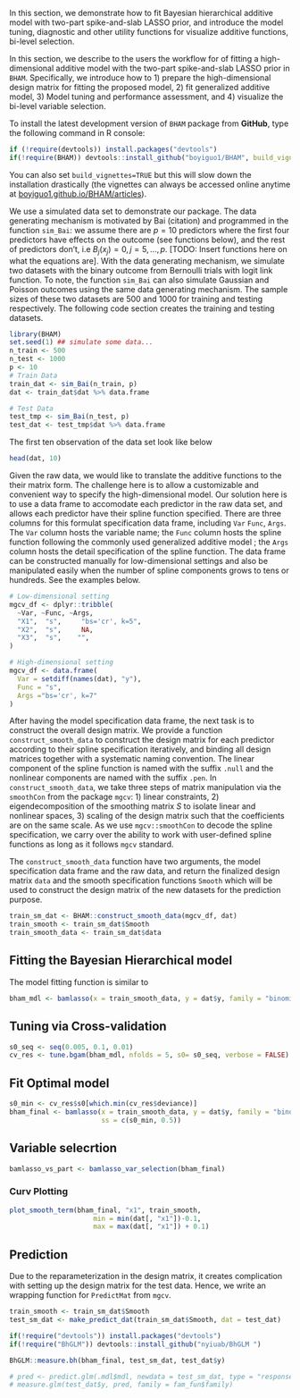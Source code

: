 \section{Features}

In this section, we demonstrate how to fit Bayesian hierarchical additive model with two-part spike-and-slab LASSO prior, and introduce the model tuning, diagnostic and other utility functions for visualize additive functions, bi-level selection.

In this section, we describe to the users the workflow for of fitting a high-dimensional additive model with the two-part spike-and-slab LASSO prior  in `BHAM`. Specifically, we introduce how to 1) prepare the high-dimensional design matrix for fitting the proposed model, 2) fit generalized additive model, 3) Model tuning and performance assessment, and 4) visualize the bi-level variable selection.


\subsection{Installation}
To install the latest development version of `BHAM` package from **GitHub**, type the following command in R console:

```r
if (!require(devtools)) install.packages("devtools")
if(!require(BHAM)) devtools::install_github("boyiguo1/BHAM", build_vignettes = FALSE)
```

You can also set `build_vignettes=TRUE` but this will slow down the installation drastically (the vignettes can always be accessed online anytime at [boyiguo1.github.io/BHAM/articles](https://boyiguo1.github.io/BHAM/articles)).

\subsection{Preliminaries}
We use a simulated data set to demonstrate our package. The data generating mechanism is motivated by Bai (citation) and programmed in the function `sim_Bai`: we assume there are $p=10$ predictors where the first four predictors have effects on the outcome (see functions below), and the rest of predictors don't, i.e $B_j(x_j) = 0, j = 5, \dots, p$. [TODO: Insert functions here on what the equations are]. 
With the data generating mechanism, we simulate two datasets with the binary outcome from Bernoulli trials with logit link function. To note, the function `sim_Bai` can also simulate Gaussian and Poisson outcomes using the same data generating mechanism. The sample sizes of these two datasets are 500 and 1000 for training and testing respectively. The following code section creates the training and testing datasets.
```r
library(BHAM)
set.seed(1) ## simulate some data... 
n_train <- 500
n_test <- 1000
p <- 10
# Train Data
train_dat <- sim_Bai(n_train, p)
dat <- train_dat$dat %>% data.frame

# Test Data
test_tmp <- sim_Bai(n_test, p)
test_dat <- test_tmp$dat %>% data.frame
```
The first ten observation of the data set look like below
```r
head(dat, 10)
```


\subsection{Set up Design Matrix of additive functions}
Given the raw data, we would like to translate the additive functions to the their matrix form. The challenge here is to allow a customizable and convenient way to specify the high-dimensional model. Our solution here is to use a data frame to accomodate each predictor in the raw data set, and allows each predictor have their spline function specified. There are three columns for this formulat specification data frame, including `Var` `Func`, `Args`. The `Var` column hosts the variable name; the `Func` column hosts the spline function following the commonly used generalized additive model \texttt{mgcv}; the `Args` column hosts the detail specification of the spline function. The data frame can be constructed manually for low-dimensional settings and also be manipulated easily when the number of spline components grows to tens or hundreds. See the examples below.

```r
# Low-dimensional setting
mgcv_df <- dplyr::tribble(
  ~Var, ~Func, ~Args,
  "X1",  "s",     "bs='cr', k=5",
  "X2",  "s",     NA,
  "X3",  "s",    "",
)

# High-dimensional setting
mgcv_df <- data.frame(
  Var = setdiff(names(dat), "y"),
  Func = "s",
  Args ="bs='cr', k=7"
)
```

After having the model specification data frame, the next task is to construct the overall design matrix. We provide a function `construct_smooth_data` to construct the design matrix for each predictor according to their spline specification iteratively, and binding all design matrices together with a systematic naming convention. The linear component of the spline function is named with the suffix `.null` and the nonlinear components are named with the suffix `.pen`. In `construct_smooth_data`, we take three steps of matrix manipulation via the `smoothCon` from the package `mgcv`: 1) linear constraints, 2) eigendecomposition of the smoothing matrix $S$ to isolate linear and nonlinear spaces, 3) scaling of the design matrix such that the coefficients are on the same scale. As we use `mgcv::smoothCon` to decode the spline specification, we carry over the ability to work with user-defined spline functions as long as it follows `mgcv` standard. 

The `construct_smooth_data` function have two arguments, the model specification data frame and the raw data, and return the finalized design matrix `data` and the smooth specification functions `Smooth` which will be used to construct the design matrix of the new datasets for the prediction purpose.

```r
train_sm_dat <- BHAM::construct_smooth_data(mgcv_df, dat)
train_smooth <- train_sm_dat$Smooth
train_smooth_data <- train_sm_dat$data
```

## Fitting the Bayesian Hierarchical model
The model fitting  function is similar to 

```r
bham_mdl <- bamlasso(x = train_smooth_data, y = dat$y, family = "binomial", group = make_group(names(train_smooth_data)))
```


## Tuning via Cross-validation
```r
s0_seq <- seq(0.005, 0.1, 0.01)
cv_res <- tune.bgam(bham_mdl, nfolds = 5, s0= s0_seq, verbose = FALSE)
```

## Fit Optimal model
```r
s0_min <- cv_res$s0[which.min(cv_res$deviance)]
bham_final <- bamlasso(x = train_smooth_data, y = dat$y, family = "binomial", group = make_group(names(train_smooth_data)),
                       ss = c(s0_min, 0.5))
```

## Variable selecrtion
```r
bamlasso_vs_part <- bamlasso_var_selection(bham_final)
```

### Curv Plotting
```r
plot_smooth_term(bham_final, "x1", train_smooth,
                     min = min(dat[, "x1"])-0.1,
                     max = max(dat[, "x1"]) + 0.1)
```

## Prediction

Due to the reparameterization in the design matrix, it creates complication with setting up the design matrix for the test data. Hence, we write an wrapping function for `PredictMat` from `mgcv`.

```r
train_smooth <- train_sm_dat$Smooth
test_sm_dat <- make_predict_dat(train_sm_dat$Smooth, dat = test_dat)
```


```r
if(!require("devtools")) install.packages("devtools")
if(!require("BhGLM")) devtools::install_github("nyiuab/BhGLM ")

BhGLM::measure.bh(bham_final, test_sm_dat, test_dat$y)

# pred <- predict.glm(.mdl$mdl, newdata = test_sm_dat, type = "response")
# measure.glm(test_dat$y, pred, family = fam_fun$family) 
```
